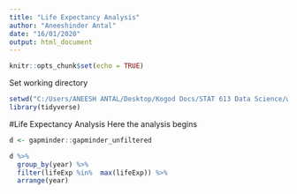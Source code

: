 ```yaml
---
title: "Life Expectancy Analysis"
author: "Aneeshinder Antal"
date: "16/01/2020"
output: html_document
---
```


```r
knitr::opts_chunk$set(echo = TRUE)
```

Set working directory
```r
setwd("C:/Users/ANEESH ANTAL/Desktop/Kogod Docs/STAT 613 Data Science/week1/life_exp")
library(tidyverse)
```



#Life Expectancy Analysis
Here the analysis begins

```r

d <- gapminder::gapminder_unfiltered

d %>% 
  group_by(year) %>% 
  filter(lifeExp %in%  max(lifeExp)) %>% 
  arrange(year)
  

```

